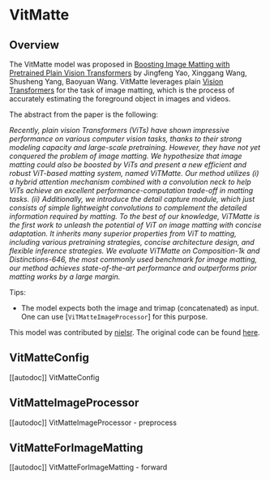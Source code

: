 <!--Copyright 2023 The HuggingFace Team. All rights reserved.

Licensed under the Apache License, Version 2.0 (the "License"); you may not use this file except in compliance with
the License. You may obtain a copy of the License at

http://www.apache.org/licenses/LICENSE-2.0

Unless required by applicable law or agreed to in writing, software distributed under the License is distributed on
an "AS IS" BASIS, WITHOUT WARRANTIES OR CONDITIONS OF ANY KIND, either express or implied. See the License for the
specific language governing permissions and limitations under the License.
-->

# VitMatte

## Overview

The VitMatte model was proposed in [Boosting Image Matting with Pretrained Plain Vision Transformers](https://arxiv.org/abs/2305.15272) by Jingfeng Yao, Xinggang Wang, Shusheng Yang, Baoyuan Wang.
VitMatte leverages plain [Vision Transformers](vit) for the task of image matting, which is the process of accurately estimating the foreground object in images and videos.

The abstract from the paper is the following:

*Recently, plain vision Transformers (ViTs) have shown impressive performance on various computer vision tasks, thanks to their strong modeling capacity and large-scale pretraining. However, they have not yet conquered the problem of image matting. We hypothesize that image matting could also be boosted by ViTs and present a new efficient and robust ViT-based matting system, named ViTMatte. Our method utilizes (i) a hybrid attention mechanism combined with a convolution neck to help ViTs achieve an excellent performance-computation trade-off in matting tasks. (ii) Additionally, we introduce the detail capture module, which just consists of simple lightweight convolutions to complement the detailed information required by matting. To the best of our knowledge, ViTMatte is the first work to unleash the potential of ViT on image matting with concise adaptation. It inherits many superior properties from ViT to matting, including various pretraining strategies, concise architecture design, and flexible inference strategies. We evaluate ViTMatte on Composition-1k and Distinctions-646, the most commonly used benchmark for image matting, our method achieves state-of-the-art performance and outperforms prior matting works by a large margin.*

Tips:

- The model expects both the image and trimap (concatenated) as input. One can use [`ViTMatteImageProcessor`] for this purpose.

This model was contributed by [nielsr](https://huggingface.co/nielsr).
The original code can be found [here](https://github.com/hustvl/ViTMatte).


## VitMatteConfig

[[autodoc]] VitMatteConfig

## VitMatteImageProcessor

[[autodoc]] VitMatteImageProcessor
    - preprocess

## VitMatteForImageMatting

[[autodoc]] VitMatteForImageMatting
    - forward
